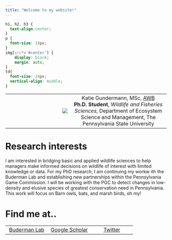 ---
title: "Welcome to my website!"
---

```{css,echo=FALSE}
h1, h2, h3 {
  text-align:center;
}
p {
  font-size: 18px;
}
img[src*='#center'] { 
    display: block;
    margin: auto;
}
td{
  font-size: 24px;
  vertical-align: middle;
}
```

 |      
-: | :-: 
![ ](photos/kpgund_circle.png) | Katie Gundermann, MSc, [AWB](https://wildlife.org/learn/professional-development-certification/certification-programs/) \
**Ph.D. Student**, *Wildlife and Fisheries Sciences*, Department of Ecosystem Science and Management, The Pennsylvania State University




# Research interests
I am interested in bridging basic and applied wildlife sciences to help managers make informed decisions on wildlife of interest with limited knowledge or data.
For my PhD research, I am continuing my workw ith the Buderman Lab and establishing new partnerships within the Pennsylvania Game Commission. I will be working with the PGC to detect changes in low-density and elusive species of greatest conservation need in Pennsylvania. This work will focus on Barn owls, bats, and marsh birds, oh my!

# Find me at.. 
 | |     
:-: | :-: | :-:
[Buderman Lab](https://fbuderman.net/) | [Google Scholar](https://scholar.google.com/citations?hl=en&user=C-XyyTYAAAAJ&view_op=list_works&gmla=AJsN-F7JDyCeDfHQY1_JhEsYCBmO1dksu8PVMim_TbJJqhgEl2jxAqnEEhmR5HsmrPi9uIhIsOQTqo5J-5QB6YP_EIJ-qGfBsAlT8GySTbbIBKcbjbBqVCc) | [Twitter](https://twitter.com/kpgund)
